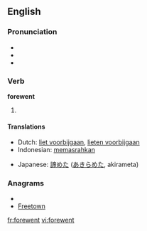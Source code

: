 ==English==

===Pronunciation===
* {{IPA|/'foɻwɛnt/}}
* {{audio|en-us-forewent.ogg|Audio (US)}}
* {{rhymes|ɛnt}}

===Verb===
'''forewent'''

# {{simple past of|[[forego]]}}

====Translations====
{{trans-top|simple past of "to forego"}}
* Dutch: [[liet voorbijgaan]], [[lieten voorbijgaan]]
* Indonesian: [[pasrah|memasrahkan]]
{{trans-mid}}
* Japanese: [[諦めた]] ([[あきらめた]], akirameta)
{{trans-bottom}}

===Anagrams===
* {{alphagram|eefnortw}}
* [[Freetown#English|Freetown]]

[[fr:forewent]]
[[vi:forewent]]
